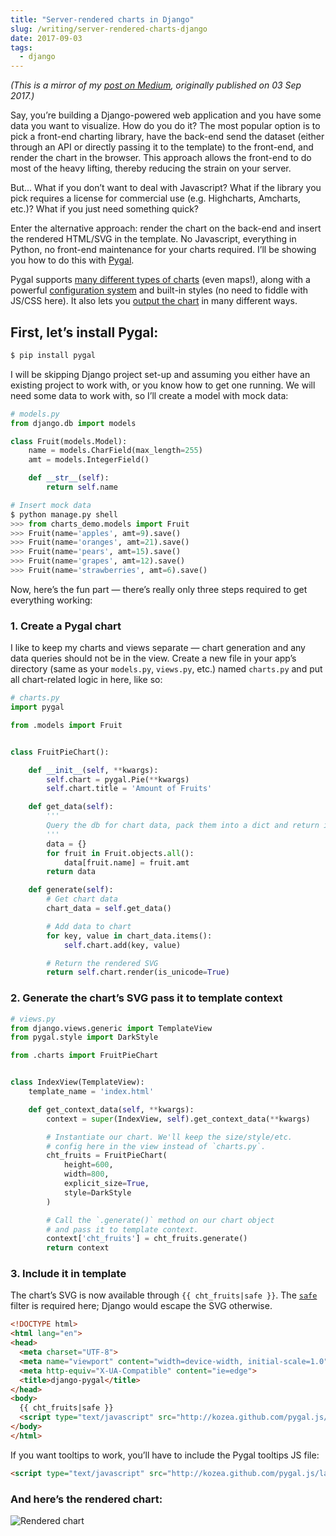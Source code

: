 ```yaml
---
title: "Server-rendered charts in Django"
slug: /writing/server-rendered-charts-django
date: 2017-09-03
tags:
  - django
---
```


*(This is a mirror of my [post on Medium](https://medium.com/hackernoon/server-rendered-charts-in-django-2604f903389d), originally published on 03 Sep 2017.)*

Say, you’re building a Django-powered web application and you have some data you want to visualize. How do you do it? The most popular option is to pick a front-end charting library, have the back-end send the dataset (either through an API or directly passing it to the template) to the front-end, and render the chart in the browser. This approach allows the front-end to do most of the heavy lifting, thereby reducing the strain on your server.

But... What if you don’t want to deal with Javascript? What if the library you pick requires a license for commercial use (e.g. Highcharts, Amcharts, etc.)? What if you just need something quick?

Enter the alternative approach: render the chart on the back-end and insert the rendered HTML/SVG in the template. No Javascript, everything in Python, no front-end maintenance for your charts required. I’ll be showing you how to do this with [Pygal](http://pygal.org/en/stable/).

Pygal supports [many different types of charts](http://pygal.org/en/stable/documentation/types/index.html) (even maps!), along with a powerful [configuration system](http://pygal.org/en/stable/documentation/configuration/chart.html) and built-in styles (no need to fiddle with JS/CSS here). It also lets you [output the chart](http://pygal.org/en/stable/documentation/output.html) in many different ways.

## First, let’s install Pygal:

```sh
$ pip install pygal
```

I will be skipping Django project set-up and assuming you either have an existing project to work with, or you know how to get one running. We will need some data to work with, so I’ll create a model with mock data:

```python
# models.py
from django.db import models

class Fruit(models.Model):
    name = models.CharField(max_length=255)
    amt = models.IntegerField()

    def __str__(self):
        return self.name

# Insert mock data
$ python manage.py shell
>>> from charts_demo.models import Fruit
>>> Fruit(name='apples', amt=9).save()
>>> Fruit(name='oranges', amt=21).save()
>>> Fruit(name='pears', amt=15).save()
>>> Fruit(name='grapes', amt=12).save()
>>> Fruit(name='strawberries', amt=6).save()
```

Now, here’s the fun part — there’s really only three steps required to get everything working:

### 1. Create a Pygal chart

I like to keep my charts and views separate — chart generation and any data queries should not be in the view. Create a new file in your app’s directory (same as your `models.py`, `views.py`, etc.) named `charts.py` and put all chart-related logic in here, like so:

```python
# charts.py
import pygal

from .models import Fruit


class FruitPieChart():

    def __init__(self, **kwargs):
        self.chart = pygal.Pie(**kwargs)
        self.chart.title = 'Amount of Fruits'

    def get_data(self):
        '''
        Query the db for chart data, pack them into a dict and return it.
        '''
        data = {}
        for fruit in Fruit.objects.all():
            data[fruit.name] = fruit.amt
        return data

    def generate(self):
        # Get chart data
        chart_data = self.get_data()

        # Add data to chart
        for key, value in chart_data.items():
            self.chart.add(key, value)

        # Return the rendered SVG
        return self.chart.render(is_unicode=True)
```

### 2. Generate the chart’s SVG pass it to template context
```python
# views.py
from django.views.generic import TemplateView
from pygal.style import DarkStyle

from .charts import FruitPieChart


class IndexView(TemplateView):
    template_name = 'index.html'

    def get_context_data(self, **kwargs):
        context = super(IndexView, self).get_context_data(**kwargs)

        # Instantiate our chart. We'll keep the size/style/etc.
        # config here in the view instead of `charts.py`.
        cht_fruits = FruitPieChart(
            height=600,
            width=800,
            explicit_size=True,
            style=DarkStyle
        )

        # Call the `.generate()` method on our chart object
        # and pass it to template context.
        context['cht_fruits'] = cht_fruits.generate()
        return context
```

### 3. Include it in template


The chart’s SVG is now available through `{{ cht_fruits|safe }}`. The [`safe`](https://docs.djangoproject.com/en/1.11/ref/templates/builtins/#safe) filter is required here; Django would escape the SVG otherwise.

```html
<!DOCTYPE html>
<html lang="en">
<head>
  <meta charset="UTF-8">
  <meta name="viewport" content="width=device-width, initial-scale=1.0">
  <meta http-equiv="X-UA-Compatible" content="ie=edge">
  <title>django-pygal</title>
</head>
<body>
  {{ cht_fruits|safe }}
  <script type="text/javascript" src="http://kozea.github.com/pygal.js/latest/pygal-tooltips.min.js"></script>
</body>
</html>
```

If you want tooltips to work, you’ll have to include the Pygal tooltips JS file:
```html
<script type="text/javascript" src="http://kozea.github.com/pygal.js/latest/pygal-tooltips.min.js"></script>
```

### And here’s the rendered chart:

![Rendered chart](./example.png)
